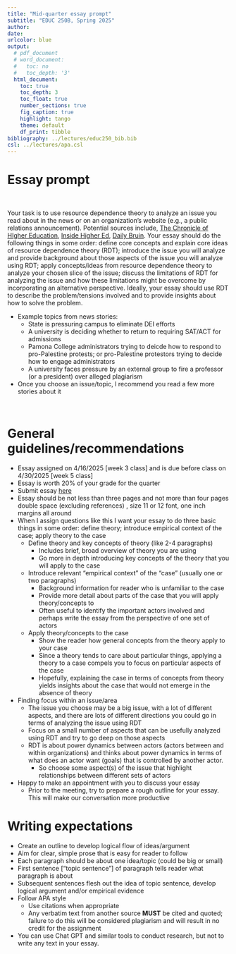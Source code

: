 ```yaml
---
title: "Mid-quarter essay prompt"
subtitle: "EDUC 250B, Spring 2025"
author: 
date: 
urlcolor: blue
output: 
  # pdf_document
  # word_document:
  #   toc: no
  #   toc_depth: '3'
  html_document:
    toc: true
    toc_depth: 3
    toc_float: true
    number_sections: true
    fig_caption: true
    highlight: tango
    theme: default
    df_print: tibble
bibliography: ../lectures/educ250_bib.bib
csl: ../lectures/apa.csl
---
```


# Essay prompt

<br>

Your task is to use resource dependence theory to analyze an issue you read about in the news or on an organization's website (e.g., a public relations announcement). Potential sources include, [The Chronicle of HIgher Education](https://www.chronicle.com/), [Inside Higher Ed](https://www.insidehighered.com/), [Daily Bruin](https://dailybruin.com/). Your essay should do the following things in some order: define core concepts and explain core ideas of resource dependence theory (RDT); introduce the issue you will analyze and provide background about those aspects of the issue you will analyze using RDT; apply concepts/ideas from resource dependence theory to analyze your chosen slice of the issue; discuss the limitations of RDT for analyzing the issue and how these limitations might be overcome by incorporating an alternative perspective. Ideally, your essay should use RDT to describe the problem/tensions involved and to provide insights about how to solve the problem.

- Example topics from news stories: 
  - State is pressuring campus to eliminate DEI efforts
  - A university is deciding whether to return to requiring SAT/ACT for admissions
  - Pamona College administrators trying to deicde how to respond to pro-Palestine protests; or pro-Palestine protestors trying to decide how to engage administrators
  - A university faces pressure by an external group to fire a professor (or a president) over alleged plagiarism
- Once you choose an issue/topic, I recommend you read a few more stories about it  

<br>

# General guidelines/recommendations

- Essay assigned on 4/16/2025 [week 3 class] and is due before class on 4/30/2025 [week 5 class]
- Essay is worth 20% of your grade for the quarter
- Submit essay [here](https://ucla.app.box.com/f/0b8842be835c44a2a6f8a1845bf753bd) 
<!-- - Submit essay [here](https://ucla.box.com/s/w8dwriavdxqhdww9js1ltm0htjwjnnt7) -->
- Essay should be not less than three pages and not more than four pages double space (excluding references) , size 11 or 12 font, one inch margins all around
- When I assign questions like this I want your essay to do three basic things in some order: define theory; introduce empirical context of the case; apply theory to the case
  - Define theory and key concepts of theory (like 2-4 paragraphs)
    - Includes brief, broad overview of theory you are using
    - Go more in depth introducing key concepts of the theory that you will apply to the case
  - Introduce relevant "empirical context" of the "case" (usually one or two paragraphs)
    - Background information for reader who is unfamiliar to the case
    - Provide more detail about parts of the case that you will apply theory/concepts to
    - Often useful to identify the important actors involved and perhaps write the essay from the perspective of one set of actors
  - Apply theory/concepts to the case
    - Show the reader how general concepts from the theory apply to your case
    - Since a theory tends to care about particular things, applying a theory to a case compels you to focus on particular aspects of the case
    - Hopefully, explaining the case in terms of concepts from theory  yields insights about the case that would not emerge in the absence of theory
- Finding focus within an issue/area
  - The issue you choose may be a big issue, with a lot of different aspects, and there are lots of different directions you could go in terms of analyzing the issue using RDT
  - Focus on a small number of aspects that can be usefully analyzed using RDT and try to go deep on those aspects
  - RDT is about power dynamics between actors (actors between and within organizations) and thinks about power dynamics in terms of what does an actor want (goals) that is controlled by another actor. 
    - So choose some aspect(s) of the issue that highlight relationships between different sets of actors
- Happy to make an appointment with you to discuss your essay
  - Prior to the meeting, try to prepare a rough outline for your essay. This will make our conversation more productive

# Writing expectations

- Create an outline to develop logical flow of ideas/argument
- Aim for clear, simple prose that is easy for reader to follow
- Each paragraph should be about one idea/topic (could be big or small)
- First sentence ["topic sentence"] of paragraph tells reader what paragraph is
about
- Subsequent sentences flesh out the idea of topic sentence, develop logical
argument and/or empirical evidence
- Follow APA style
  - Use citations when appropriate
  -	Any verbatim text from another source __MUST__ be cited and quoted; failure to do this will be considered plagiarism and will result in no credit for the assignment
- You can use Chat GPT and similar tools to conduct research, but not to write any text in your essay.

<br>

